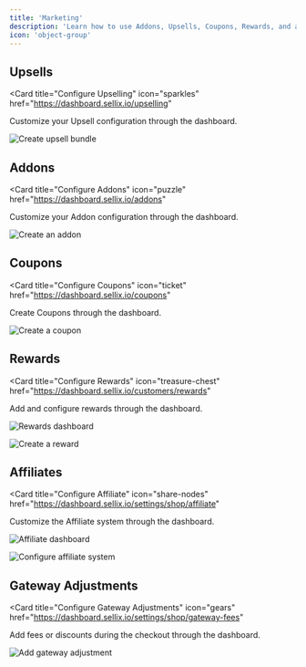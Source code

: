 ```yaml
---
title: 'Marketing'
description: 'Learn how to use Addons, Upsells, Coupons, Rewards, and all our ecosystem to skyrocket sales and increase conversion'
icon: 'object-group'
---
```


## Upsells

<Card
  title="Configure Upselling"
  icon="sparkles"
  href="https://dashboard.sellix.io/upselling"
>
  Customize your Upsell configuration through the dashboard.
</Card>

<img
  className="block"
  src="https://cdn.sellix.io/static/documentation/images/marketing/upselling.png"
  alt="Create upsell bundle"
/>

## Addons

<Card
  title="Configure Addons"
  icon="puzzle"
  href="https://dashboard.sellix.io/addons"
>
  Customize your Addon configuration through the dashboard.
</Card>

<img
  className="block"
  src="https://cdn.sellix.io/static/documentation/images/marketing/addon.png"
  alt="Create an addon"
/>

## Coupons

<Card
  title="Configure Coupons"
  icon="ticket"
  href="https://dashboard.sellix.io/coupons"
>
  Create Coupons through the dashboard.
</Card>

<img
  className="block"
  src="https://cdn.sellix.io/static/documentation/images/marketing/coupon.png"
  alt="Create a coupon"
/>

## Rewards

<Card
  title="Configure Rewards"
  icon="treasure-chest"
  href="https://dashboard.sellix.io/customers/rewards"
>
  Add and configure rewards through the dashboard.
</Card>

<img
  className="block"
  src="https://cdn.sellix.io/static/documentation/images/marketing/rewards.png"
  alt="Rewards dashboard"
/>

<img
  className="block"
  src="https://cdn.sellix.io/static/documentation/images/marketing/add-reward.png"
  alt="Create a reward"
/>

## Affiliates

<Card
  title="Configure Affiliate"
  icon="share-nodes"
  href="https://dashboard.sellix.io/settings/shop/affiliate"
>
  Customize the Affiliate system through the dashboard.
</Card>

<img
  className="block"
  src="https://cdn.sellix.io/static/documentation/images/marketing/affiliate-dash.png"
  alt="Affiliate dashboard"
/>

<img
  className="block"
  src="https://cdn.sellix.io/static/documentation/images/marketing/affiliate-set.png"
  alt="Configure affiliate system"
/>

## Gateway Adjustments

<Card
  title="Configure Gateway Adjustments"
  icon="gears"
  href="https://dashboard.sellix.io/settings/shop/gateway-fees"
>
  Add fees or discounts during the checkout through the dashboard.
</Card>

<img
  className="block"
  src="https://cdn.sellix.io/static/documentation/images/marketing/adjustments.png"
  alt="Add gateway adjustment"
/>

